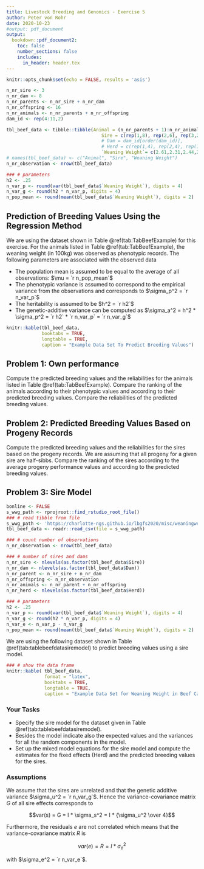 ```yaml
---
title: Livestock Breeding and Genomics - Exercise 5
author: Peter von Rohr
date: 2020-10-23
#output: pdf_document 
output:
  bookdown::pdf_document2:
    toc: false
    number_sections: false
    includes:
      in_header: header.tex
---
```


```r
knitr::opts_chunk$set(echo = FALSE, results = 'asis')
```

```r
n_nr_sire <- 3
n_nr_dam <- 8
n_nr_parents <- n_nr_sire + n_nr_dam
n_nr_offspring <- 16
n_nr_animals <- n_nr_parents + n_nr_offspring
dam_id <- rep(4:11,2)

tbl_beef_data <- tibble::tibble(Animal = (n_nr_parents + 1):n_nr_animals,
                                   Sire = c(rep(1,8), rep(2,6), rep(3,2)),
                                   # Dam = dam_id[order(dam_id)],
                                   # Herd = c(rep(1,4), rep(2,4), rep(1,4), rep(2,4)),
                                   `Weaning Weight`= c(2.61,2.31,2.44,2.41,2.51,2.55,2.14,2.61,2.34,1.99,3.1,2.81,2.14,2.41,2.54,3.16))
# names(tbl_beef_data) <- c("Animal", "Sire", "Weaning Weight")
n_nr_observation <- nrow(tbl_beef_data)

### # parameters
h2 <- .25
n_var_p <- round(var(tbl_beef_data$`Weaning Weight`), digits = 4)
n_var_g <- round(h2 * n_var_p, digits = 4)
n_pop_mean <- round(mean(tbl_beef_data$`Weaning Weight`), digits = 2)
```

## Prediction of Breeding Values Using the Regression Method

We are using the dataset shown in Table \@ref(tab:TabBeefExample) for this exercise. For the animals listed in Table \@ref(tab:TabBeefExample), the weaning weight  (in 100kg) was observed as phenotypic records. The following parameters are associated with the observed data

* The population mean is assumed to be equal to the average of all observations: $\mu = `r n_pop_mean`$
* The phenotypic variance is assumed to correspond to the empirical variance from the observations and corresponds to $\sigma_p^2 = `r n_var_p`$
* The heritability is assumed to be $h^2 = `r h2`$
* The genetic-additive variance can be computed as $\sigma_a^2 = h^2 * \sigma_p^2 = `r h2` * `r n_var_p` = `r n_var_g`$


```r
knitr::kable(tbl_beef_data, 
             booktabs = TRUE, 
             longtable = TRUE,
             caption = "Example Data Set To Predict Breeding Values")
```


## Problem 1: Own performance
Compute the predicted breeding values and the reliabilities for the animals listed in Table \@ref(tab:TabBeefExample). Compare the ranking of the animals according to their phenotypic values and according to their predicted breeding values. Compare the reliabilities of the predicted breeding values.  




## Problem 2: Predicted Breeding Values Based on Progeny Records
Compute the predicted breeding values and the reliabilities for the sires based on the progeny records. We are assuming that all progeny for a given sire are half-sibbs. Compare the ranking of the sires according to the average progeny performance values and according to the predicted breeding values.




## Problem 3: Sire Model
```r
bonline <- FALSE
s_wwg_path <- rprojroot::find_rstudio_root_file()
### # read tibble from file
s_wwg_path <- 'https://charlotte-ngs.github.io/lbgfs2020/misc/weaningweightbeef.csv'
tbl_beef_data <- readr::read_csv(file = s_wwg_path)

### # count number of observations
n_nr_observation <- nrow(tbl_beef_data)

### # number of sires and dams
n_nr_sire <- nlevels(as.factor(tbl_beef_data$Sire))
n_nr_dam <- nlevels(as.factor(tbl_beef_data$Dam))
n_nr_parent <- n_nr_sire + n_nr_dam
n_nr_offspring <- n_nr_observation
n_nr_animals <- n_nr_parent + n_nr_offspring
n_nr_herd <- nlevels(as.factor(tbl_beef_data$Herd))

### # parameters
h2 <- .25
n_var_p <- round(var(tbl_beef_data$`Weaning Weight`), digits = 4)
n_var_g <- round(h2 * n_var_p, digits = 4)
n_var_e <- n_var_p - n_var_g
n_pop_mean <- round(mean(tbl_beef_data$`Weaning Weight`), digits = 2)
```

We are using the following dataset shown in Table \@ref(tab:tablebeefdatasiremodel) to predict breeding values using a sire model.

```r
### # show the data frame
knitr::kable( tbl_beef_data, 
              format = "latex",
              booktabs = TRUE, 
              longtable = TRUE,
              caption = "Example Data Set for Weaning Weight in Beef Cattle" )
```


### Your Tasks
* Specify the sire model for the dataset given in Table \@ref(tab:tablebeefdatasiremodel). 
* Besides the model indicate also the expected values and the variances for all the random components in the model. 
* Set up the mixed model equations for the sire model and compute the estimates for the fixed effects (Herd) and the predicted breeding values for the sires. 


### Assumptions
We assume that the sires are unrelated and that the genetic additive variance $\sigma_u^2 = `r n_var_g`$. Hence the variance-covariance matrix $G$ of all sire effects corresponds to 

$$var(s) = G = I * \sigma_s^2 = I * {\sigma_u^2 \over 4}$$

Furthermore, the residuals $e$ are not correlated which means that the variance-covariance matrix $R$ is 

$$var(e) = R = I * \sigma_e^2$$

with $\sigma_e^2 = `r n_var_e`$. 


